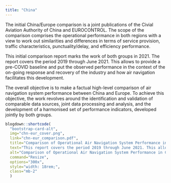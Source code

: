```yaml
---
title: "China"
---
```


The initial China/Europe comparison is a joint publications of the Civial Aviation Authority of China and EUROCONTROL. 
The scope of the comparison comprises the operational performance in both regions with a view to work out similarities and differences in terms of service provision, traffic characteristics, punctuality/delay, and efficiency performance.

This initial comparison report marks the work of both groups in 2021. The report covers the period 2019 through June 2021. 
This allows to provide a pre-COVID baseline and put the observed performance in the context of the on-going response and recovery of the industry and how air navigation facilitates this development. 

The overall objective is to make a factual high-level comparison of air navigation system performance between China and Europe.
To achieve this objective, the work revolves around the identification and validation of comparable data sources, joint data processing and analysis, and the development of a harmonised set of performance indicators, developed jointly by both groups.


<div class="col-sm-6">
<div class="container">
<div class="row">
<div class="card-deck">

```r
blogdown::shortcode(
  "bootstrap-card-alt",
  img="chn-eur_cover.png",
  link="chn-eur_comparison.pdf",
  title="Comparison of Operational Air Navigation System Performance in China and Europe",
  text="This report covers the period 2019 through June 2021. This allows to provide a pre-COVID baseline and put the observed performance in the context of the on-going response and recovery of the industry and how air navigation facilitates this development", 
  alt="Comparison of Operational Air Navigation System Performance in China and Europe", 
  command="Resize", 
  options="300x", 
  style="width: 18rem;", 
  class="mb-2"
  )
```

</div>
</div>
</div>